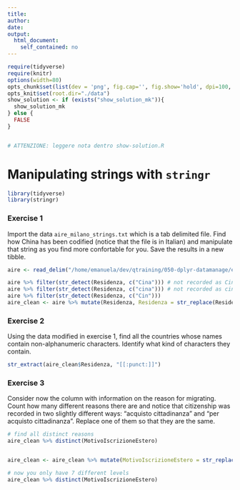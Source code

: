 ```yaml
---
title:
author:
date:
output:
  html_document:
    self_contained: no
---
```



```r
require(tidyverse) 
require(knitr) 
options(width=80)
opts_chunk$set(list(dev = 'png', fig.cap='', fig.show='hold', dpi=100, fig.width=7, fig.height=7, fig.pos='H!'))#, fig.path="figures/lm-"))
opts_knit$set(root.dir="./data")
show_solution <- if (exists("show_solution_mk")){
  show_solution_mk
} else {
  FALSE
}


# ATTENZIONE: leggere nota dentro show-solution.R
```



Manipulating strings with `stringr`
================================


```r
library(tidyverse)
library(stringr)
```


### Exercise 1

Import the data `aire_milano_strings.txt` which is a tab delimited file. Find how China has been codified (notice that the file is in Italian) and manipulate that string as you find more confortable for you. Save the results in a new tibble.

```r
aire <- read_delim("/home/emanuela/dev/qtraining/050-dplyr-datamanage/exercises/data/aire_milano_strings.txt", delim = "\t")
```


```r
aire %>% filter(str_detect(Residenza, c("Cina"))) # not recorded as Cina
aire %>% filter(str_detect(Residenza, c("cina"))) # not recorded as cina
aire %>% filter(str_detect(Residenza, c("Cin"))) 
aire_clean <- aire %>% mutate(Residenza, Residenza = str_replace(Residenza, c("Cinese, Rep. Popolare"), "Cina"))
```



### Exercise 2

Using the data modified in exercise 1, find all the countries whose names contain non-alphanumeric characters. Identify what kind of characters they contain.


```r
str_extract(aire_clean$Residenza, "[[:punct:]]")
```


### Exercise 3

Consider now the column with information on the reason for migrating. Count how many different reasons there are and notice that citizenship was recorded in two slightly different ways: "acquisto cittadinanza" and "per acquisto cittadinanza". Replace one of them so that they are the same.


```r
# find all distinct reasons
aire_clean %>% distinct(MotivoIscrizioneEstero)


aire_clean <- aire_clean %>% mutate(MotivoIscrizioneEstero = str_replace(MotivoIscrizioneEstero, c("^acquisto cittadinanza"), "per acquisto cittadinanza")) # if you do not add "^" it also replaces "acquisto cittadinanza" when detected in "per acquisto cittadinanza"

# now you only have 7 different levels
aire_clean %>% distinct(MotivoIscrizioneEstero)
```


